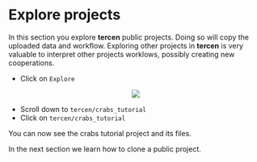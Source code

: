 # Explore projects

In this section you explore __tercen__ public projects. Doing so will copy the uploaded data and workflow. 
Exploring other projects in __tercen__ is very valuable to interpret other projects worklows, possibly creating new cooperations.

* Click on `Explore`

<center><img src="images/explore_public_projects.png"></center>


* Scroll down to `tercen/crabs_tutorial`
* Click on `tercen/crabs_tutorial`

You can now see the crabs tutorial project and its files.


In the next section we learn how to  clone a public project.